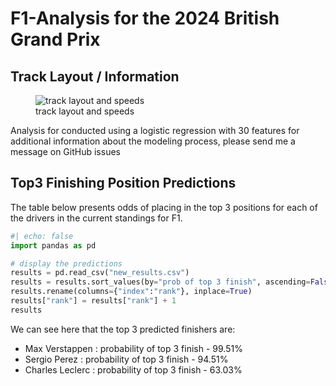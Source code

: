 
# F1-Analysis for the 2024 British Grand Prix

## Track Layout / Information

![track layout and speeds](track.png){fig-align="center"}

Analysis for conducted using a logistic regression with 30 features
for additional information about the modeling process, please send me a 
message on GitHub issues

## Top3 Finishing Position Predictions

The table below presents odds of placing in the top 3 positions for each 
of the drivers in the current standings for F1. 

```python
#| echo: false
import pandas as pd

# display the predictions
results = pd.read_csv("new_results.csv")
results = results.sort_values(by="prob of top 3 finish", ascending=False).reset_index()
results.rename(columns={"index":"rank"}, inplace=True)
results["rank"] = results["rank"] + 1
results
```

We can see here that the top 3 predicted finishers are:
    
+ Max Verstappen : probability of top 3 finish - 99.51%
+ Sergio Perez : probability of top 3 finish - 94.51%
+ Charles Leclerc : probability of top 3 finish - 63.03%
    